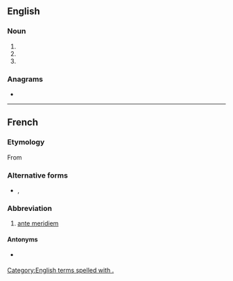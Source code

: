{{also|Appendix:Variations of "am"}}
==English==

===Noun===
{{en-noun|~}}

# {{initialism of|en|anno mundi|nodot=1}}
# {{alternative form of|en|a.m.|nodot=1}}
# {{initialism of|en|Master of Arts|nodot=1}}

===Anagrams===
* {{anagrams|en|a=am|-ma-|M&A|M.A.|MA|Ma|ma}}

[[Category:English terms spelled with .]]

----

==French==

===Etymology===
From {{etyl|la|fr}} {{m|la|ante meridiem}}

===Alternative forms===
* {{l|fr|AM}}, {{l|fr|A. M.}}

===Abbreviation===
{{head|fr|abbreviation}}
# [[ante meridiem]]

====Antonyms====
* {{sense|ante meridiem}} {{l|fr|P.M.}}